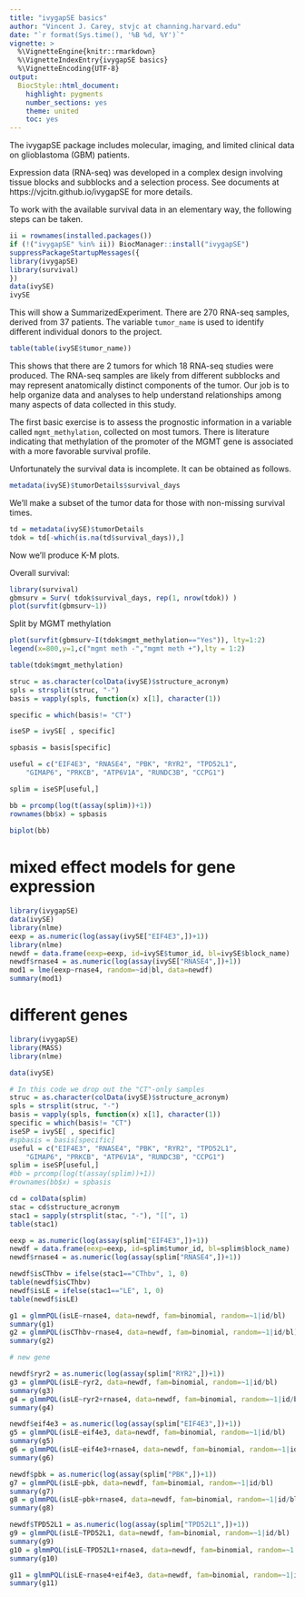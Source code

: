 ```yaml
---
title: "ivygapSE basics"
author: "Vincent J. Carey, stvjc at channing.harvard.edu"
date: "`r format(Sys.time(), '%B %d, %Y')`"
vignette: >
  %\VignetteEngine{knitr::rmarkdown}
  %\VignetteIndexEntry{ivygapSE basics}
  %\VignetteEncoding{UTF-8}
output:
  BiocStyle::html_document:
    highlight: pygments
    number_sections: yes
    theme: united
    toc: yes
---
```



The ivygapSE package includes molecular, imaging, and 
limited clinical data on glioblastoma (GBM) patients.

Expression data (RNA-seq) was developed in a complex design
involving tissue blocks and subblocks and a selection process.
See documents at https://vjcitn.github.io/ivygapSE for more
details.

To work with the available survival data in an elementary
way, the following steps can be taken.

```r
ii = rownames(installed.packages())
if (!("ivygapSE" %in% ii)) BiocManager::install("ivygapSE")
suppressPackageStartupMessages({
library(ivygapSE)
library(survival)
})
data(ivySE)
ivySE
```

This will show a SummarizedExperiment.  There are
270 RNA-seq samples, derived from 37 patients.
The variable `tumor_name` is used to identify different individual
donors to the project.

```r
table(table(ivySE$tumor_name))
```

This shows that there are 2 tumors for which
18 RNA-seq studies were produced.  The RNA-seq
samples are likely from different subblocks and
may represent anatomically distinct components of
the tumor.  Our job is to help organize data
and analyses to help understand relationships
among many aspects of data collected in this 
study.

The first basic exercise is to assess the
prognostic information in a variable called
`mgmt_methylation`, collected on most tumors.
There is literature indicating that methylation
of the promoter of the MGMT gene is associated
with a more favorable survival profile.

Unfortunately the survival data is incomplete.
It can be obtained as follows.

```r
metadata(ivySE)$tumorDetails$survival_days
```

We'll make a subset of the tumor data for those
with non-missing survival times.

```r
td = metadata(ivySE)$tumorDetails
tdok = td[-which(is.na(td$survival_days)),]
```

Now we'll produce K-M plots.

Overall survival:
```r
library(survival)
gbmsurv = Surv( tdok$survival_days, rep(1, nrow(tdok)) )
plot(survfit(gbmsurv~1))
```

Split by MGMT methylation
```r
plot(survfit(gbmsurv~I(tdok$mgmt_methylation=="Yes")), lty=1:2)
legend(x=800,y=1,c("mgmt meth -","mgmt meth +"),lty = 1:2)
```

```r
table(tdok$mgmt_methylation)
```

```r
struc = as.character(colData(ivySE)$structure_acronym)
spls = strsplit(struc, "-")
basis = vapply(spls, function(x) x[1], character(1))

specific = which(basis!= "CT")

iseSP = ivySE[ , specific]

spbasis = basis[specific]

useful = c("EIF4E3", "RNASE4", "PBK", "RYR2", "TPD52L1", 
    "GIMAP6", "PRKCB", "ATP6V1A", "RUNDC3B", "CCPG1")

splim = iseSP[useful,]

bb = prcomp(log(t(assay(splim))+1))
rownames(bb$x) = spbasis
 
biplot(bb)
```
# mixed effect models for gene expression
```r
library(ivygapSE)
data(ivySE)
library(nlme)
eexp = as.numeric(log(assay(ivySE["EIF4E3",])+1))
library(nlme)
newdf = data.frame(eexp=eexp, id=ivySE$tumor_id, bl=ivySE$block_name)
newdf$rnase4 = as.numeric(log(assay(ivySE["RNASE4",])+1))
mod1 = lme(eexp~rnase4, random=~id|bl, data=newdf)
summary(mod1)
```

# different genes
```r
library(ivygapSE)
library(MASS)
library(nlme)

data(ivySE)

# In this code we drop out the "CT"-only samples
struc = as.character(colData(ivySE)$structure_acronym)
spls = strsplit(struc, "-")
basis = vapply(spls, function(x) x[1], character(1))
specific = which(basis!= "CT")
iseSP = ivySE[ , specific]
#spbasis = basis[specific]
useful = c("EIF4E3", "RNASE4", "PBK", "RYR2", "TPD52L1",
    "GIMAP6", "PRKCB", "ATP6V1A", "RUNDC3B", "CCPG1")
splim = iseSP[useful,]
#bb = prcomp(log(t(assay(splim))+1))
#rownames(bb$x) = spbasis

cd = colData(splim)
stac = cd$structure_acronym
stac1 = sapply(strsplit(stac, "-"), "[[", 1)
table(stac1)

eexp = as.numeric(log(assay(splim["EIF4E3",])+1))
newdf = data.frame(eexp=eexp, id=splim$tumor_id, bl=splim$block_name)
newdf$rnase4 = as.numeric(log(assay(splim["RNASE4",])+1))

newdf$isCThbv = ifelse(stac1=="CThbv", 1, 0)
table(newdf$isCThbv)
newdf$isLE = ifelse(stac1=="LE", 1, 0)
table(newdf$isLE)

g1 = glmmPQL(isLE~rnase4, data=newdf, fam=binomial, random=~1|id/bl)
summary(g1)
g2 = glmmPQL(isCThbv~rnase4, data=newdf, fam=binomial, random=~1|id/bl)
summary(g2)

# new gene

newdf$ryr2 = as.numeric(log(assay(splim["RYR2",])+1))
g3 = glmmPQL(isLE~ryr2, data=newdf, fam=binomial, random=~1|id/bl)
summary(g3)
g4 = glmmPQL(isLE~ryr2+rnase4, data=newdf, fam=binomial, random=~1|id/bl)
summary(g4)

newdf$eif4e3 = as.numeric(log(assay(splim["EIF4E3",])+1))
g5 = glmmPQL(isLE~eif4e3, data=newdf, fam=binomial, random=~1|id/bl)
summary(g5)
g6 = glmmPQL(isLE~eif4e3+rnase4, data=newdf, fam=binomial, random=~1|id/bl)
summary(g6)

newdf$pbk = as.numeric(log(assay(splim["PBK",])+1))
g7 = glmmPQL(isLE~pbk, data=newdf, fam=binomial, random=~1|id/bl)
summary(g7)
g8 = glmmPQL(isLE~pbk+rnase4, data=newdf, fam=binomial, random=~1|id/bl)
summary(g8)

newdf$TPD52L1 = as.numeric(log(assay(splim["TPD52L1",])+1))
g9 = glmmPQL(isLE~TPD52L1, data=newdf, fam=binomial, random=~1|id/bl)
summary(g9)
g10 = glmmPQL(isLE~TPD52L1+rnase4, data=newdf, fam=binomial, random=~1|id/bl)
summary(g10)

g11 = glmmPQL(isLE~rnase4+eif4e3, data=newdf, fam=binomial, random=~1|id/bl)
summary(g11)

```


















